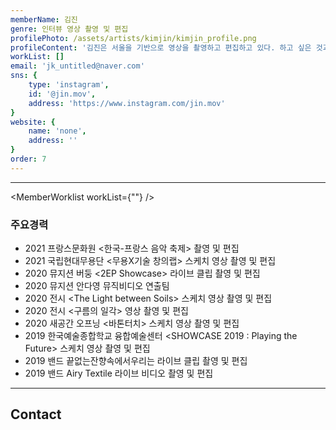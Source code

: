 ```yaml
---
memberName: 김진
genre: 인터뷰 영상 촬영 및 편집
profilePhoto: /assets/artists/kimjin/kimjin_profile.png
profileContent: '김진은 서울을 기반으로 영상을 촬영하고 편집하고 있다. 하고 싶은 것과 먹고 사는 것 사이에서 하루종일 고민하며 어떤 컨텐츠/작품을 만들어야하는지 생각한다. 단일 매체로서의 영상보다 다른 미디어들과 어우러지는 영상에 더 관심을 가지고 작업하며 전체론적인 접근을 좋아한다. 서강대학교에서 커뮤니케이션과 철학을 전공했다. 영상과 더불어 음악 기획자로서의 일을 병행하고 있다. <br \> Jin Kim is filming and editing videos based in Seoul. He ponders the boundary between what he wants to do and wants to eat and considers what contents and works he should create. Kim works with more interest in videos that blend with other media than videos as a single medium and like a holistic approach. Kim majored in communication and philosophy at Sogang University. In addition to the video, he is working as a music promoter at the same time.'
workList: []
email: 'jk_untitled@naver.com'
sns: {
	type: 'instagram',
	id: '@jin.mov',
	address: 'https://www.instagram.com/jin.mov'
}
website: {
	name: 'none',
	address: ''
}
order: 7
---
```

<MemberProfile picture={profilePhoto} content={profileContent}/>

---
<MemberWorklist workList={""} />

### 주요경력
- 2021 프랑스문화원 <한국-프랑스 음악 축제\> 촬영 및 편집
- 2021 국립현대무용단 <무용X기술 창의랩\> 스케치 영상 촬영 및 편집
- 2020 뮤지션 버둥 <2EP Showcase\> 라이브 클립 촬영 및 편집
- 2020 뮤지션 안다영 뮤직비디오 연출팀
- 2020 전시 <The Light between Soils\> 스케치 영상 촬영 및 편집
- 2020 전시 <구름의 일각\> 영상 촬영 및 편집
- 2020 새공간 오프닝 <바톤터치\> 스케치 영상 촬영 및 편집
- 2019 한국예술종합학교 융합예술센터 <SHOWCASE 2019 : Playing the Future\> 스케치 영상 촬영 및 편집
- 2019 밴드 끝없는잔향속에서우리는 라이브 클립 촬영 및 편집
- 2019 밴드 Airy Textile 라이브 비디오 촬영 및 편집
---
## Contact
<MemberContact email={email} website={website} sns={sns} />
